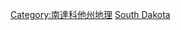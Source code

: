 {{Commons category|Landforms of South Dakota}}

[[Category:南達科他州地理|Category:南達科他州地理]]
[[Category:美国各州地形|South Dakota]]